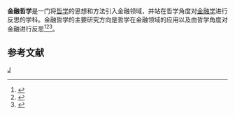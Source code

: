 '''金融哲学'''是一门将[[哲学|哲学]]的思想和方法引入金融领域，并站在哲学角度对[[金融学|金融学]]进行反思的学科。金融哲学的主要研究方向是哲学在金融领域的应用以及由哲学角度对金融进行反思<ref>{{cite journal|url=http://kns.cnki.net/KCMS/detail/detail.aspx?dbcode=CJFQ&dbname=CJFD2005&filename=FLSH200503006&v=MTA4Nzk4ZVgxTHV4WVM3RGgxVDNxVHJXTTFGckNVUkxLZllPUnNGQ3JnV3JyTkl5SFlackc0SHRUTXJJOUZZb1I=|author=林日葵|title=金融哲学与金融规律研究|journal=湖南社会科学|year=2005|volume=3|ISSN=1009-5675|access-date=2018-07-23|archive-date=2019-07-01|archive-url=https://web.archive.org/web/20190701090031/http://kns.cnki.net/KCMS/detail/detail.aspx?dbcode=CJFQ&dbname=CJFD2005&filename=FLSH200503006&v=MTA4Nzk4ZVgxTHV4WVM3RGgxVDNxVHJXTTFGckNVUkxLZllPUnNGQ3JnV3JyTkl5SFlackc0SHRUTXJJOUZZb1I=|dead-url=no}}</ref><ref>{{cite journal|url=http://kns.cnki.net/KCMS/detail/detail.aspx?dbcode=CJFQ&dbname=CJFD2012&filename=JLJH201202031&v=MDIyMDJDVVJMS2ZZT1JzRkNyZ1ZiM0xMeUhCWnJHNEg5UE1yWTlHWllSOGVYMUx1eFlTN0RoMVQzcVRyV00xRnI=|author=刘煜馨|title=金融哲学初探|journal=经济视角|year=2012|volume=2|ISSN=1672-3309|access-date=2018-07-23|archive-date=2019-07-01|archive-url=https://web.archive.org/web/20190701090032/http://kns.cnki.net/KCMS/detail/detail.aspx?dbcode=CJFQ&dbname=CJFD2012&filename=JLJH201202031&v=MDIyMDJDVVJMS2ZZT1JzRkNyZ1ZiM0xMeUhCWnJHNEg5UE1yWTlHWllSOGVYMUx1eFlTN0RoMVQzcVRyV00xRnI=|dead-url=no}}</ref><ref>{{cite journal|url=http://kns.cnki.net/KCMS/detail/detail.aspx?dbcode=CJFQ&dbname=CJFD2000&filename=TJCM200001007&v=MDczODFTZklZN0c0SHRITXJvOUZZNFI4ZVgxTHV4WVM3RGgxVDNxVHJXTTFGckNVUkxLZllPUnNGQ3JoVXJ6UE0=|author=齐兰芬|title=研究金融哲学是金融发展的要求|journal=天津市财贸管理干部学院学报|year=2000|volume=1|ISSN=1008-9055|access-date=2018-07-23|archive-date=2019-07-01|archive-url=https://web.archive.org/web/20190701090031/http://kns.cnki.net/KCMS/detail/detail.aspx?dbcode=CJFQ&dbname=CJFD2000&filename=TJCM200001007&v=MDczODFTZklZN0c0SHRITXJvOUZZNFI4ZVgxTHV4WVM3RGgxVDNxVHJXTTFGckNVUkxLZllPUnNGQ3JoVXJ6UE0=|dead-url=no}}</ref>。

==参考文献==
{{reflist}}
{{finance-stub}}
{{philosophy-stub}}

[[分类:金融学|J]]